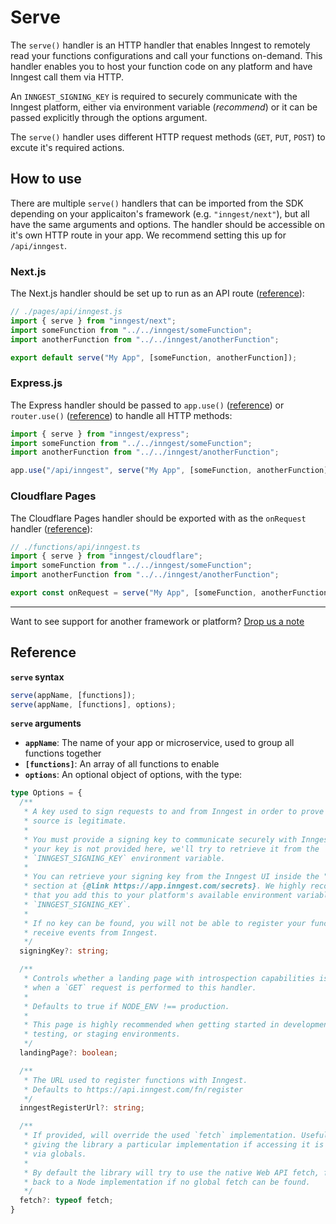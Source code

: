# Serve

The `serve()` handler is an HTTP handler that enables Inngest to remotely read your functions configurations and call your functions on-demand. This handler enables you to host your function code on any platform and have Inngest call them via HTTP.

An `INNGEST_SIGNING_KEY` is required to securely communicate with the Inngest platform, either via environment variable (_recommend_) or it can be passed explicitly through the options argument.

The `serve()` handler uses different HTTP request methods (`GET`, `PUT`, `POST`) to excute it's required actions.

## How to use

There are multiple `serve()` handlers that can be imported from the SDK depending on your applicaiton's framework (e.g. `"inngest/next"`), but all have the same arguments and options. The handler should be accessible on it's own HTTP route in your app. We recommend setting this up for `/api/inngest`.

### Next.js

The Next.js handler should be set up to run as an API route ([reference](https://nextjs.org/docs/api-routes/introduction)):

```typescript
// ./pages/api/inngest.js
import { serve } from "inngest/next";
import someFunction from "../../inngest/someFunction";
import anotherFunction from "../../inngest/anotherFunction";

export default serve("My App", [someFunction, anotherFunction]);
```

### Express.js

The Express handler should be passed to `app.use()` ([reference](https://expressjs.com/en/4x/api.html#app.use)) or `router.use()` ([reference](https://expressjs.com/en/4x/api.html#router.use)) to handle all HTTP methods:

```typescript
import { serve } from "inngest/express";
import someFunction from "../../inngest/someFunction";
import anotherFunction from "../../inngest/anotherFunction";

app.use("/api/inngest", serve("My App", [someFunction, anotherFunction]));
```

### Cloudflare Pages

The Cloudflare Pages handler should be exported with as the `onRequest` handler ([reference](https://developers.cloudflare.com/pages/platform/functions/#writing-your-first-function)):

```typescript
// ./functions/api/inngest.ts
import { serve } from "inngest/cloudflare";
import someFunction from "../../inngest/someFunction";
import anotherFunction from "../../inngest/anotherFunction";

export const onRequest = serve("My App", [someFunction, anotherFunction]);
```

---

Want to see support for another framework or platform? [Drop us a note](https://www.inngest.com/contact)

## Reference

**`serve` syntax**

```typescript
serve(appName, [functions]);
serve(appName, [functions], options);
```

**`serve` arguments**

- **`appName`**:  The name of your app or microservice, used to group all functions together
- **`[functions]`**: An array of all functions to enable
- **`options`**: An optional object of options, with the type:

```ts
type Options = {
  /**
   * A key used to sign requests to and from Inngest in order to prove that the
   * source is legitimate.
   *
   * You must provide a signing key to communicate securely with Inngest. If
   * your key is not provided here, we'll try to retrieve it from the
   * `INNGEST_SIGNING_KEY` environment variable.
   *
   * You can retrieve your signing key from the Inngest UI inside the "Secrets"
   * section at {@link https://app.inngest.com/secrets}. We highly recommend
   * that you add this to your platform's available environment variables as
   * `INNGEST_SIGNING_KEY`.
   *
   * If no key can be found, you will not be able to register your functions or
   * receive events from Inngest.
   */
  signingKey?: string;

  /**
   * Controls whether a landing page with introspection capabilities is shown
   * when a `GET` request is performed to this handler.
   *
   * Defaults to true if NODE_ENV !== production.
   *
   * This page is highly recommended when getting started in development,
   * testing, or staging environments.
   */
  landingPage?: boolean;

  /**
   * The URL used to register functions with Inngest.
   * Defaults to https://api.inngest.com/fn/register
   */
  inngestRegisterUrl?: string;

  /**
   * If provided, will override the used `fetch` implementation. Useful for
   * giving the library a particular implementation if accessing it is not done
   * via globals.
   *
   * By default the library will try to use the native Web API fetch, falling
   * back to a Node implementation if no global fetch can be found.
   */
  fetch?: typeof fetch;
}
```

